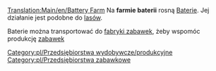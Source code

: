 [[Translation:Main/en/Battery Farm]]
{{pl/Przedsiębiorstwa|image=BatteryFarm.png
|name=Farma baterii 
|climates=[[Main/en/Klimat/Pl#Zabawkowy|Zabawkowy]]
|accepts=Nic
|produces=[[Main/pl/Baterie|Baterie]]
}}
Na '''farmie baterii ''' rosną [[Main/pl/Baterie|Baterie]]. Jej działanie jest podobne do [[Main/pl/Las|lasów]].

Baterie można transportować do [[Main/pl/Fabryka zabawek|fabryki zabawek]], żeby wspomóc produkcję [[Main/pl/Zabawki|zabawek]]

{{pl/Navbox Industries}}

[[Category:pl/Przedsiębiorstwa wydobywcze/produkcyjne]]
[[Category:pl/Przedsiębiorstwa zabawkowe]]